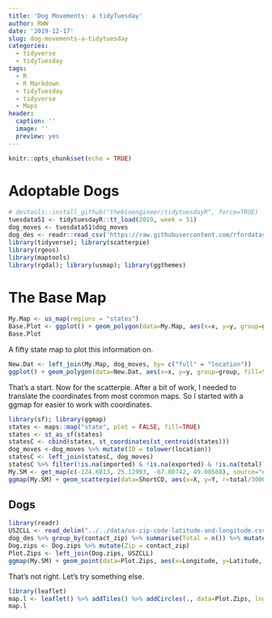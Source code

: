 ```yaml
---
title: 'Dog Movements: a tidyTuesday'
author: RWW
date: '2019-12-17'
slug: dog-movements-a-tidytuesday
categories:
  - tidyverse
  - tidyTuesday
tags:
  - R
  - R Markdown
  - tidyTuesday
  - tidyverse
  - Maps
header:
  caption: ''
  image: ''
  preview: yes
---
```



```r
knitr::opts_chunk$set(echo = TRUE)
```

# Adoptable Dogs

```r
# devtools::install_github("thebioengineer/tidytuesdayR", force=TRUE)
tuesdata51 <- tidytuesdayR::tt_load(2019, week = 51)
dog_moves <- tuesdata51$dog_moves
dog_des <- readr::read_csv('https://raw.githubusercontent.com/rfordatascience/tidytuesday/master/data/2019/2019-12-17/dog_descriptions.csv')
library(tidyverse); library(scatterpie)
library(rgeos)
library(maptools)
library(rgdal); library(usmap); library(ggthemes)
```


# The Base Map

```r
My.Map <- us_map(regions = "states")
Base.Plot <- ggplot() + geom_polygon(data=My.Map, aes(x=x, y=y, group=group), fill="white", color="black") + theme_map()
Base.Plot
```

A fifty state map to plot this information on.

```r
New.Dat <- left_join(My.Map, dog_moves, by= c("full" = "location"))
ggplot() + geom_polygon(data=New.Dat, aes(x=x, y=y, group=group, fill=total), color="black") + scale_fill_viridis_c() + labs(title = "Dogs Available for Adoption")
```

That's a start.  Now for the scatterpie.  After a bit of work, I needed to translate the coordinates from most common maps.  So I started with a ggmap for easier to work with coordinates.

```r
library(sf); library(ggmap)
states <- maps::map("state", plot = FALSE, fill=TRUE)
states <- st_as_sf(states)
statesC <- cbind(states, st_coordinates(st_centroid(states)))
dog_moves <-dog_moves %>% mutate(ID = tolower(location))
statesC <- left_join(statesC, dog_moves)
statesC %>% filter(!is.na(imported) & !is.na(exported) & !is.na(total)) %>% select(X, Y, exported, imported, total) %>% data.frame() -> ShortCD
My.SM <- get_map(c(-124.6813, 25.12993, -67.00742, 49.00508), source="osm")
ggmap(My.SM) + geom_scatterpie(data=ShortCD, aes(x=X, y=Y, r=total/3000), cols=c("exported","imported")) + labs(fill="Dog Movements") + theme_map()
```

## Dogs

```r
library(readr)
USZCLL <- read_delim("../../data/us-zip-code-latitude-and-longitude.csv", ";", escape_double = FALSE, trim_ws = TRUE)
dog_des %>% group_by(contact_zip) %>% summarise(Total = n()) %>% mutate(zip = contact_zip) -> Dog.zips
Dog.zips <- Dog.zips %>% mutate(Zip = contact_zip)
Plot.Zips <- left_join(Dog.zips, USZCLL)
ggmap(My.SM) + geom_point(data=Plot.Zips, aes(x=Longitude, y=Latitude, color=Total), alpha = 0.5)
```
That's not right.  Let's try something else.

```r
library(leaflet)
map.l <- leaflet() %>% addTiles() %>% addCircles(., data=Plot.Zips, lng=~Longitude, lat=~Latitude, radius = ~Total/5000, popup = ~contact_zip)
map.l
```

